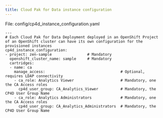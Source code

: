 ```yaml
---
title: Cloud Pak for Data instance configuration
---
```


File: config/cp4d_instance_configuration.yaml

```
---
# Each Cloud Pak for Data Deployment deployed in an OpenShift Project of an OpenShift cluster can have its own configuration for the provisioned instances
cp4d_instance_configuration:
- project: zen-sample                # Mandatory
  openshift_cluster_name: sample     # Mandatory
  cartridges:
  - name: ca
    manage_access:                                  # Optional, requires LDAP connectivity
    - ca_role: Analytics Viewer                     # Mandatory, one the CA Access roles
      cp4d_user_group: CA_Analytics_Viewer          # Mandatory, the CP4D User Group Name
    - ca_role: Analytics Administrators             # Mandatory, one the CA Access roles
      cp4d_user_group: CA_Analytics_Administrators  # Mandatory, the CP4D User Group Name

```